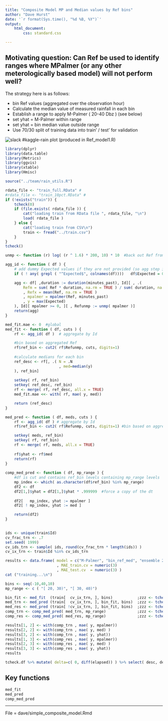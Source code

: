 ```yaml
---
title: "Composite Model MP and Median values by Ref bins"
author: "Dave Hurst"
date: '`r format(Sys.time(), "%d %B, %Y")`'
output: 
    html_document:
        css: standard.css

---
```


## Motivating question: Can Ref be used to identify ranges where MPalmer (or any other meterologically based model) will not perform well?

The strategy here is as follows:

* bin Ref values (aggregated over the observation hour)
* Calculate the median value of measured rainfall in each bin
* Establish a range to apply M-Palmer ( 20-40 Dbz ) (see below)
* set yhat = M-Palmer within range
* set yhat = bin median value outside range
* Use 70/30 split of training data into train' / test' for validation

![slack #kaggle-rain plot](simple_composite_model_fig1.PNG)
(produced in Ref_model1.R)

```r

library(dplyr)
library(data.table)
library(Metrics)
library(ggvis)
library(xtable)
library(Hmisc)

source("../team/rain_utils.R")

rdata_file <- "train_full.RData" # 
#rdata_file <- "train_10pct.RData" # 
if (!exists("train")) {
    tcheck(0)
    if (file.exists( rdata_file )) {
        cat("loading train from RData file ", rdata_file, "\n")
        load( rdata_file )
    } else {
        cat("loading train from CSV\n")
        train <- fread("../train.csv")
    }
}
tcheck()

unmp <- function (r) log( (r ^ 1.6) * 200, 10) * 10  #back out Ref from M-P prediction

agg_id <- function ( df ) {
    # add dummy Expected values if they are not provided (so agg step is generalized)
    if ( ! any( grepl ( "^Expected$", colnames(df))))   df$Expected = 0 

    agg <- df[ ,duration := duration(minutes_past), Id][ , .(
        Refm = sum( Ref * duration, na.rm = TRUE ) / sum( duration, na.rm = TRUE )
        , Refx = mean(Ref, na.rm = TRUE )
        , mpalmer = mpalmer(Ref, minutes_past)
        , y = max(Expected)
    ), Id][ mpalmer >= 0, ][ , Refunmp := unmp( mpalmer )]
    return(agg)
}

med_fit.mae <- 0  #global
med_fit <- function ( df, cuts ) {
    rf <- agg_id( df )  # aggregate by Id

    #bin based on aggregated Ref
    rf$ref_bin <- cut2( rf$Refunmp, cuts, digits=1)
    
    #calculate medians for each bin
    ref_desc <- rf[, .( N = .N
                        , med=median(y)
    ), ref_bin]
    
    setkey( rf, ref_bin)
    setkey( ref_desc, ref_bin)
    rf <- merge( rf, ref_desc, all.x = TRUE)
    med_fit.mae <<- with( rf, mae( y, med))

    return (ref_desc)
}

med_pred <- function ( df, meds, cuts ) {
    rf <- agg_id( df ) # aggregate by Id
    rf$ref_bin <- cut2( rf$Refunmp, cuts, digits=1) #bin based on aggregated Ref

    setkey( meds, ref_bin)
    setkey( rf, ref_bin)
    rf <- merge( rf, meds, all.x = TRUE)
    
    rf$yhat <- rf$med
    return(rf)
}
    
comp_med_pred <- function ( df, mp_range ) {
    #df is cut and contains ref_bin levels containing mp_range levels
    mp_index <- which( as.character(df$ref_bin) %in% mp_range)
    df2 <- df
    df2[1,]$yhat = df2[1,]$yhat * .999999  #force a copy of the dt
    
    df2[   mp_index, yhat := mpalmer ]
    df2[ ! mp_index, yhat := med ]

    return(df2)
}
    
```

```r

ids <- unique(train$Id)
cv_frac_trn <- .7
set.seed( 1999)
cv_ids_trn <- sample( ids, round(cv_frac_trn * length(ids)) )
cv_ix_trn <- train$Id %in% cv_ids_trn

results <- data.frame( model = c("M-Palmer", "bin_ref_med", "ensemble 20<Ref<40")
                       , MAE_train.cv = numeric(3)
                       , MAE_test.cv  = numeric(3) )
cat ("training...\n")

bins <- seq(-10,40,10)
mp_range <- c ( "[ 20, 30)", "[ 30, 40)")

bin_fit <- med_fit  (train[  cv_ix_trn, ], bins)           ;zzz <- tcheck( desc="fit binned medians")
med_trn <- med_pred (train[  cv_ix_trn, ], bin_fit, bins)  ;zzz <- tcheck( desc="predict binned-cv_train")
med_res <- med_pred (train[ !cv_ix_trn, ], bin_fit, bins)  ;zzz <- tcheck( desc="predict binned-cv_test")
comp_trn <- comp_med_pred( med_trn, mp_range)              ;zzz <- tcheck( desc="ensemble cv_train")
comp_res <- comp_med_pred( med_res, mp_range)              ;zzz <- tcheck( desc="ensemble cv_test")

results[1, 2] <- with(comp_trn , mae( y, mpalmer))
results[2, 2] <- with(comp_trn , mae( y, med) )
results[3, 2] <- with(comp_trn , mae( y, yhat))
results[1, 3] <- with(comp_res , mae( y, mpalmer))
results[2, 3] <- with(comp_res , mae( y, med) )
results[3, 3] <- with(comp_res , mae( y, yhat))
results

tcheck.df %>% mutate( delta=c( 0, diff(elapsed)) ) %>% select( desc, delta)

```

## Key functions

```r
med_fit
med_pred
comp_med_pred

```

--------

File = dave/simple_composite_model.Rmd


    

